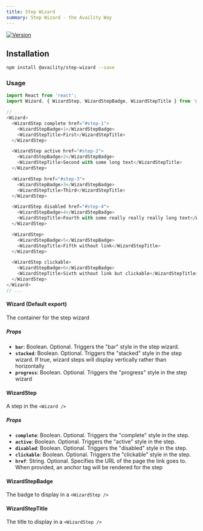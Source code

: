 ```yaml
---
title: Step Wizard
summary: Step Wizard - the Availity Way
---
```


[![Version](https://img.shields.io/npm/v/@availity/step-wizard.svg?style=for-the-badge)](https://www.npmjs.com/package/@availity/step-wizard)

## Installation

```bash
npm install @availity/step-wizard --save
```

### Usage

```javascript
import React from 'react';
import Wizard, { WizardStep, WizardStepBadge, WizardStepTitle } from '@availity/step-wizard';

// ...
<Wizard>
  <WizardStep complete href="#step-1">
    <WizardStepBadge>1</WizardStepBadge>
    <WizardStepTitle>First</WizardStepTitle>
  </WizardStep>

  <WizardStep active href="#step-2">
    <WizardStepBadge>2</WizardStepBadge>
    <WizardStepTitle>Second with some long text</WizardStepTitle>
  </WizardStep>

  <WizardStep href="#step-3">
    <WizardStepBadge>3</WizardStepBadge>
    <WizardStepTitle>Third</WizardStepTitle>
  </WizardStep>

  <WizardStep disabled href="#step-4">
    <WizardStepBadge>4</WizardStepBadge>
    <WizardStepTitle>Fourth with some really really really long text</WizardStepTitle>
  </WizardStep>

  <WizardStep>
    <WizardStepBadge>5</WizardStepBadge>
    <WizardStepTitle>Fifth without link</WizardStepTitle>
  </WizardStep>

  <WizardStep clickable>
    <WizardStepBadge>6</WizardStepBadge>
    <WizardStepTitle>Sixth without link but clickable</WizardStepTitle>
  </WizardStep>
</Wizard>
// ...
```

#### Wizard (Default export)
The container for the step wizard

##### Props
- **`bar`**: Boolean. Optional. Triggers the "bar" style in the step wizard.
- **`stacked`**: Boolean. Optional. Triggers the "stacked" style in the step wizard. If true, wizard steps will display vertically rather than horizontally
- **`progress`**: Boolean. Optional. Triggers the "progress" style in the step wizard

#### WizardStep
A step in the `<Wizard />`

##### Props
- **`complete`**: Boolean. Optional. Triggers the "complete" style in the step.
- **`active`**: Boolean. Optional. Triggers the "active" style in the step.
- **`disabled`**: Boolean. Optional. Triggers the "disabled" style in the step.
- **`clickable`**: Boolean. Optional. Triggers the "clickable" style in the step.
- **`href`**: String. Optional. Specifies the URL of the page the link goes to. When provided, an anchor tag will be rendered for the step

#### WizardStepBadge
The badge to display in a `<WizardStep />`

#### WizardStepTitle
The title to display in a `<WizardStep />`
